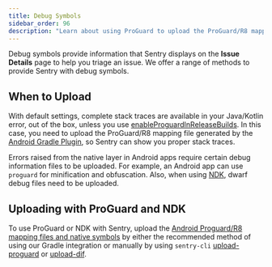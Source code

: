 ```yaml
---
title: Debug Symbols
sidebar_order: 96
description: "Learn about using ProGuard to upload the ProGuard/R8 mappings, source bundle, and native symbols Sentry."
---
```


Debug symbols provide information that Sentry displays on the **Issue Details** page to help you triage an issue. We offer a range of methods to provide Sentry with debug symbols.

## When to Upload

With default settings, complete stack traces are available in your Java/Kotlin error, out of the box, unless you use [enableProguardInReleaseBuilds](https://reactnative.dev/docs/signed-apk-android#enabling-proguard-to-reduce-the-size-of-the-apk-optional). In this case, you need to upload the ProGuard/R8 mapping file generated by the [Android Gradle Plugin](https://developer.android.com/studio/build/shrink-code#shrink-code), so Sentry can show you proper stack traces.

Errors raised from the native layer in Android apps require certain debug information files to be uploaded. For example, an Android app can use `proguard` for minification and obfuscation. Also, when using [NDK](https://developer.android.com/ndk/), dwarf debug files need to be uploaded.

## Uploading with ProGuard and NDK

To use ProGuard or NDK with Sentry, upload the [Android Proguard/R8 mapping files and native symbols](/platforms/android/proguard/) by either the recommended method of using our Gradle integration or manually by using `sentry-cli` [upload-proguard](/product/cli/dif/#proguard-mapping-upload) or [upload-dif](/product/cli/dif/#uploading-files).
